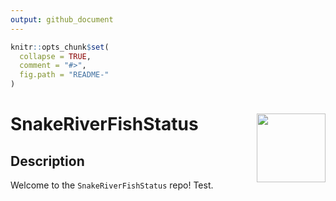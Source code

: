 ```yaml
---
output: github_document
---
```


<!-- README.md is generated from README.Rmd. Please edit that file -->

```r
knitr::opts_chunk$set(
  collapse = TRUE,
  comment = "#>",
  fig.path = "README-"
)
```

# SnakeRiverFishStatus <a href='https://github.com/NPTfisheries/SnakeRiverFishStatus'><img src='DFRM.png' align="right" width="110" /></a>

## Description

Welcome to the `SnakeRiverFishStatus` repo! Test.